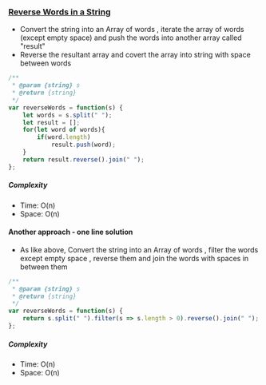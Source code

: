 ### [Reverse Words in a String](https://leetcode.com/problems/reverse-words-in-a-string)

- Convert the string into an Array of words , iterate the array of words (except empty space) and push the words into another array called "result"
- Reverse the resultant array and covert the array into string with space between words

```js copy
/**
 * @param {string} s
 * @return {string}
 */
var reverseWords = function(s) {
    let words = s.split(" ");
    let result = [];
    for(let word of words){
        if(word.length)
            result.push(word);
    }
    return result.reverse().join(" ");
};
```

##### Complexity

- Time: O(n)
- Space: O(n)

#### Another approach - one line solution

- As like above, Convert the string into an Array of words , filter the words except empty space , reverse them and join the words with spaces in between them

```js copy
/**
 * @param {string} s
 * @return {string}
 */
var reverseWords = function(s) {
    return s.split(" ").filter(s => s.length > 0).reverse().join(" ");
};
```

##### Complexity

- Time: O(n)
- Space: O(n)
